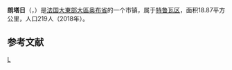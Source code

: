 {{地图误译/法语2|issue=朗塔热}}
{{noteTA|G1=法国地名}}
{{Infobox French commune}}
'''朗塔日'''（{{lang-fr|Lantages}}，{{IPA-fr|lɑ̃taʒ}}）是[[法国|法国]][[大東部大區|大東部大區]][[奥布省|奥布省]]的一个市镇，属于[[特鲁瓦区|特鲁瓦区]]，面积18.87平方公里，人口219人（2018年）。

== 参考文献 ==
{{Reflist}}

{{奧布省市鎮}}
[[Category:奥布省市镇|L]]
{{France-geo-stub}}